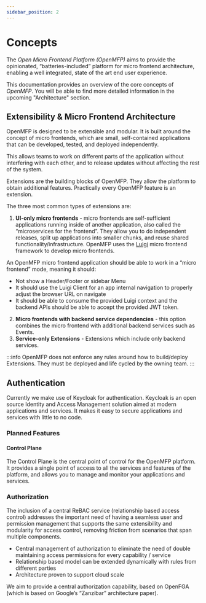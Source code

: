 ```yaml
---
sidebar_position: 2
---
```


# Concepts

The *Open Micro Frontend Platform (OpenMFP)* aims to provide the opinionated, “batteries-included” platform for micro frontend architecture, enabling a well integrated, state of the art end user experience.

This documentation provides an overview of the core concepts of *OpenMFP*. You will be able to find more detailed information in the upcoming "Architecture" section.

## Extensibility & Micro Frontend Architecture

OpenMFP is designed to be extensible and modular. It is built around the concept of micro frontends, which are small, self-contained applications that can be developed, tested, and deployed independently. 

This allows teams to work on different parts of the application without interfering with each other, and to release updates without affecting the rest of the system.

Extensions are the building blocks of OpenMFP. They allow the platform to obtain additional features. Practically every OpenMFP feature is an extension.

The three most common types of extensions are:

1. **UI-only micro frontends** - micro frontends are self-sufficient applications running inside of another application, also called the “microservices for the frontend”. They allow you to do independent releases, split up applications into smaller chunks, and reuse shared functionality/infrastructure. OpenMFP uses the [Luigi](https://luigi-project.io/) micro frontend framework to develop micro frontends.

An OpenMFP micro frontend application should be able to work in a “micro frontend” mode, meaning it should:
  * Not show a Header/Footer or sidebar Menu
  * It should use the Luigi Client for an app internal navigation to properly adjust the browser URL on navigate
  * It should be able to consume the provided Luigi context and the backend APIs should be able to accept the provided JWT token.
2. **Micro frontends with backend service dependencies** - this option combines the micro frontend with additional backend services such as Events.
3. **Service-only Extensions** - Extensions which include only backend services.

:::info
OpenMFP does not enforce any rules around how to build/deploy Extensions. They must be deployed and life cycled by the owning team.
:::

## Authentication

Currently we make use of Keycloak for authentication. Keycloak is an open source Identity and Access Management solution aimed at modern applications and services. It makes it easy to secure applications and services with little to no code.

### Planned Features

#### Control Plane

The Control Plane is the central point of control for the OpenMFP platform. It provides a single point of access to all the services and features of the platform, and allows you to manage and monitor your applications and services.

### Authorization


The inclusion of a central ReBAC service (relationship based access control) addresses the important need of having a seamless user and permission management that supports the same extensibility and modularity for access control, removing friction from scenarios that span multiple components.

- Central management of authorization to eliminate the need of double maintaining access permissions for every capability / service
- Relationship based model can be extended dynamically with rules from different parties
- Architecture proven to support cloud scale

We aim to provide a central authorization capability, based on OpenFGA (which is based on Google’s “Zanzibar” architecture paper).




